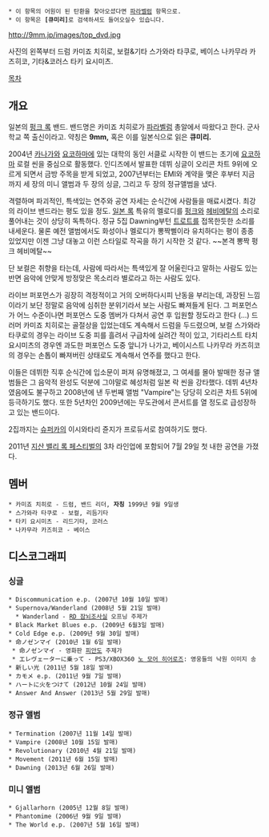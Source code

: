 * 이 항목의 어원이 된 탄환을 찾아오셨다면 [[파라벨럼]] 항목으로.
 * 이 항목은 '''[큐미리]'''로 검색하셔도 들어오실수 있습니다.

http://9mm.jp/images/top_dvd.jpg

사진의 왼쪽부터 드럼 카미죠 치히로, 보컬&기타 스가와라 타쿠로, 베이스 나카무라 카즈히코,  기타&코러스 타키 요시미츠.

[[목차]]

== 개요 ==
일본의 [[펑크 록]] 밴드. 밴드명은 카미죠 치히로가 [[파라벨럼]] 총알에서 따왔다고 한다. 군사 학교 쪽 출신이라고. 약칭은 '''9mm,''' 혹은 이를 일본식으로 읽은 '''큐미리.'''

2004년 [[카나가와]] [[요코하마]]에 있는 대학의 동인 서클로 시작한 이 밴드는 초기에 [[요코하마]] 로컬 씬을 중심으로 활동했다. 인디즈에서 발표한 데뷔 싱글이 오리콘 차트 9위에 오르게 되면서 금방 주목을 받게 되었고, 2007년부터는 EMI와 계약을 맺은 후부터 지금까지 세 장의 미니 앨범과 두 장의 싱글, 그리고 두 장의 정규앨범을 냈다.

격렬하며 파괴적인, 특색있는 연주와 공연 자세는 순식간에 사람들을 매료시켰다. 최강의 라이브 밴드라는 평도 있을 정도. [[일본 록]] 특유의 멜로디를 [[펑크]]와 [[헤비메탈]]의 소리로 풀어내는 것이 상당히 독특하다. 정규 5집 Dawning부턴 [[트로트]]를 접목한듯한 소리를 내세운다. 물론 예전 앨범에서도 화성이나 멜로디가 뽕짝삘이라 유치하다는 평이 종종 있었지만 이젠 그냥 대놓고 이런 스타일로 작곡을 하기 시작한 것 같다. ~~본격 뽕짝 펑크 헤비메탈~~

{{{#!html
<iframe width="480" height="360" src="//www.youtube.com/embed/3i9aRZ0173k" frameborder="0" allowfullscreen></iframe>
}}}

단 보컬은 취향을 타는데, 사람에 따라서는 특색있게 잘 어울린다고 말하는 사람도 있는 반면 음악에 안맞게 방정맞은 목소리라 별로라고 하는 사람도 있다.

라이브 퍼포먼스가 굉장히 격정적이고 거의 오버하다시피 난동을 부리는데, 과장된 느낌이라기 보단 정말로 음악에 심취한 분위기라서 보는 사람도 빠져들게 된다. 그 퍼포먼스가 어느 수준이나면 퍼포먼스 도중 멤버가 다쳐서 공연 후 입원할 정도라고 한다 (...) 드러머 카미죠 치히로는 골절상을 입었는데도 계속해서 드럼을 두드렸으며, 보컬 스가와라 타쿠로의 경우는 라이브 도중 피를 흘려서 구급차에 실려간 적이 있고, 기타리스트 타치 요시미츠의 경우엔 과도한 퍼포먼스 도중 앞니가 나가고, 베이시스트 나카무라 카즈히코의 경우는 손톱이 빠져버린 상태로도 계속해서 연주를 했다고 한다.

이들은 데뷔한 직후 순식간에 입소문이 퍼져 유명해졌고, 그 여세를 몰아 발매한 정규 앨범들은 그 음악적 완성도 덕분에 그야말로 혜성처럼 일본 락 씬을 강타했다. 데뷔 4년차였음에도 불구하고 2008년에 낸 두번째 앨범 "Vampire"는 당당히 오리콘 차트 5위에 등극하기도 했다. 또한 5년차인 2009년에는 무도관에서 콘서트를 열 정도로 급성장하고 있는 밴드이다.

2집까지는 [[슈퍼카]]의 이시와타리 쥰지가 프로듀서로 참여하기도 했다.

2011년 [[지산 밸리 록 페스티벌]]의 3차 라인업에 포함되어 7월 29일 첫 내한 공연을 가졌다.

== 멤버 ==
 * 카미죠 치히로 - 드럼, 밴드 리더, '''자칭''' 1999년 9월 9일생
 * 스가와라 타쿠로 - 보컬, 리듬기타
 * 타키 요시미츠 - 리드기타, 코러스
 * 나카무라 카즈히코 - 베이스

== 디스코그래피 ==
=== 싱글 ===
 * Discommunication e.p. (2007년 10월 10일 발매)
 * Supernova/Wanderland (2008년 5월 21일 발매)
   * Wanderland - [[RD 잠뇌조사실]] 오프닝 주제가 
 * Black Market Blues e.p. (2009년 6월3일 발매)
 * Cold Edge e.p. (2009년 9월 30일 발매)
 * 命ノゼンマイ (2010년 1월 6일 발매)
  * 命ノゼンマイ - 영화판 [[피안도]] 주제가 
  * エレヴェーターに乗って - PS3/XBOX360 [[노 모어 히어로즈]]: 영웅들의 낙원 이미지 송
 * 新しい光 (2011년 5월 18일 발매)
 * カモメ e.p. (2011년 9월 7일 발매)
 * ハートに火をつけて (2012년 10월 24일 발매)
 * Answer And Answer (2013년 5월 29일 발매)

=== 정규 앨범 ===
 * Termination (2007년 11월 14일 발매)
 * Vampire (2008년 10월 15일 발매)
 * Revolutionary (2010년 4월 21일 발매)
 * Movement (2011년 6월 15일 발매)
 * Dawning (2013년 6월 26일 발매)

=== 미니 앨범 ===
 * Gjallarhorn (2005년 12월 8일 발매)
 * Phantomime (2006년 9월 9일 발매)
 * The World e.p. (2007년 5월 16일 발매)
